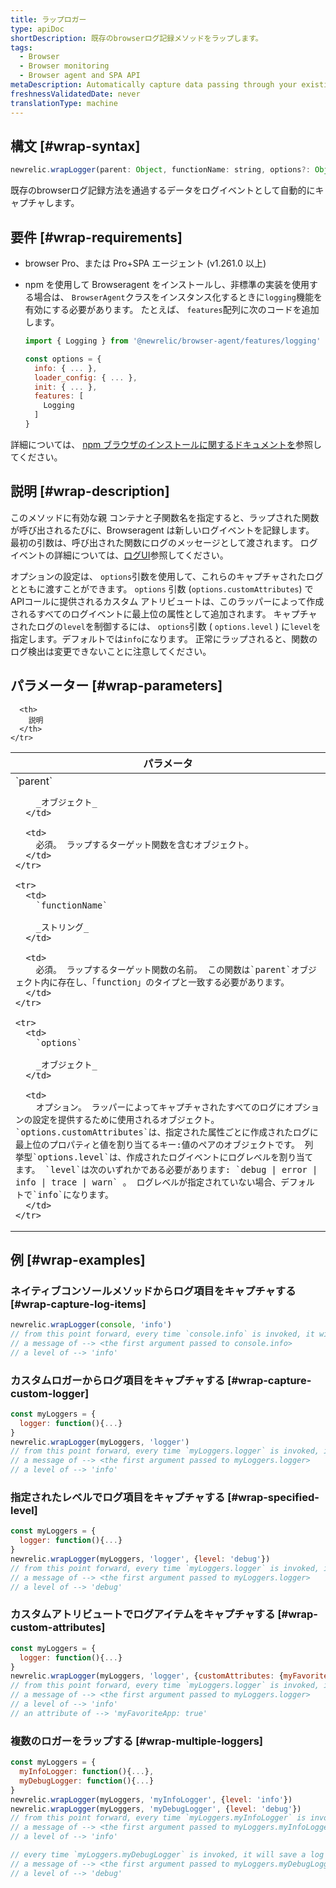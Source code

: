 ```yaml
---
title: ラップロガー
type: apiDoc
shortDescription: 既存のbrowserログ記録メソッドをラップします。
tags:
  - Browser
  - Browser monitoring
  - Browser agent and SPA API
metaDescription: Automatically capture data passing through your existing browser logging methods as log events.
freshnessValidatedDate: never
translationType: machine
---
```


## 構文 [#wrap-syntax]

```js
newrelic.wrapLogger(parent: Object, functionName: string, options?: Object<{ customAttributes?: Object, level?: 'debug|error|info|trace|warn'}>)
```

既存のbrowserログ記録方法を通過するデータをログイベントとして自動的にキャプチャします。

## 要件 [#wrap-requirements]

* browser Pro、または Pro+SPA エージェント (v1.261.0 以上)

* npm を使用して Browseragent をインストールし、非標準の実装を使用する場合は、 `BrowserAgent`クラスをインスタンス化するときに`logging`機能を有効にする必要があります。 たとえば、 `features`配列に次のコードを追加します。

  ```js
  import { Logging } from '@newrelic/browser-agent/features/logging'

  const options = {
    info: { ... },
    loader_config: { ... },
    init: { ... },
    features: [
      Logging
    ]
  }
  ```

詳細については、 [npm ブラウザのインストールに関するドキュメントを](https://www.npmjs.com/package/@newrelic/browser-agent#new-relic-browser-agent)参照してください。

## 説明 [#wrap-description]

このメソッドに有効な親 コンテナと子関数名を指定すると、ラップされた関数が呼び出されるたびに、Browseragent は新しいログイベントを記録します。 最初の引数は、呼び出された関数にログのメッセージとして渡されます。 ログイベントの詳細については、[ログUI](https://docs.newrelic.com/docs/logs/ui-data/use-logs-ui/)参照してください。

オプションの設定は、 `options`引数を使用して、これらのキャプチャされたログとともに渡すことができます。 `options` 引数 (`options.customAttributes`) でAPIコールに提供されるカスタム アトリビュートは、このラッパーによって作成されるすべてのログイベントに最上位の属性として追加されます。 キャプチャされたログの`level`を制御するには、 `options`引数 ( `options.level` ) に`level`を指定します。デフォルトでは`info`になります。 正常にラップされると、関数のログ検出は変更できないことに注意してください。

## パラメーター [#wrap-parameters]

<table>
  <thead>
    <tr>
      <th width="25%">
        パラメータ
      </th>

      <th>
        説明
      </th>
    </tr>
  </thead>

  <tbody>
    <tr>
      <td>
        `parent`

        _オブジェクト_
      </td>

      <td>
        必須。 ラップするターゲット関数を含むオブジェクト。
      </td>
    </tr>

    <tr>
      <td>
        `functionName`

        _ストリング_
      </td>

      <td>
        必須。 ラップするターゲット関数の名前。 この関数は`parent`オブジェクト内に存在し、「function」のタイプと一致する必要があります。
      </td>
    </tr>

    <tr>
      <td>
        `options`

        _オブジェクト_
      </td>

      <td>
        オプション。 ラッパーによってキャプチャされたすべてのログにオプションの設定を提供するために使用されるオブジェクト。 `options.customAttributes`は、指定された属性ごとに作成されたログに最上位のプロパティと値を割り当てるキー:値のペアのオブジェクトです。 列挙型`options.level`は、作成されたログイベントにログレベルを割り当てます。 `level`は次のいずれかである必要があります: `debug | error | info | trace | warn` 。 ログレベルが指定されていない場合、デフォルトで`info`になります。
      </td>
    </tr>
  </tbody>
</table>

## 例 [#wrap-examples]

### ネイティブコンソールメソッドからログ項目をキャプチャする [#wrap-capture-log-items]

```js
newrelic.wrapLogger(console, 'info')
// from this point forward, every time `console.info` is invoked, it will save a log event with:
// a message of --> <the first argument passed to console.info>
// a level of --> 'info'
```

### カスタムロガーからログ項目をキャプチャする [#wrap-capture-custom-logger]

```js
const myLoggers = {
  logger: function(){...}
}
newrelic.wrapLogger(myLoggers, 'logger')
// from this point forward, every time `myLoggers.logger` is invoked, it will save a log event with:
// a message of --> <the first argument passed to myLoggers.logger>
// a level of --> 'info'
```

### 指定されたレベルでログ項目をキャプチャする [#wrap-specified-level]

```js
const myLoggers = {
  logger: function(){...}
}
newrelic.wrapLogger(myLoggers, 'logger', {level: 'debug'})
// from this point forward, every time `myLoggers.logger` is invoked, it will save a log event with:
// a message of --> <the first argument passed to myLoggers.logger>
// a level of --> 'debug'
```

### カスタムアトリビュートでログアイテムをキャプチャする [#wrap-custom-attributes]

```js
const myLoggers = {
  logger: function(){...}
}
newrelic.wrapLogger(myLoggers, 'logger', {customAttributes: {myFavoriteApp: true}})
// from this point forward, every time `myLoggers.logger` is invoked, it will save a log event with:
// a message of --> <the first argument passed to myLoggers.logger>
// a level of --> 'info'
// an attribute of --> 'myFavoriteApp: true'
```

### 複数のロガーをラップする [#wrap-multiple-loggers]

```js
const myLoggers = {
  myInfoLogger: function(){...},
  myDebugLogger: function(){...}
}
newrelic.wrapLogger(myLoggers, 'myInfoLogger', {level: 'info'})
newrelic.wrapLogger(myLoggers, 'myDebugLogger', {level: 'debug'})
// from this point forward, every time `myLoggers.myInfoLogger` is invoked, it will save a log event with:
// a message of --> <the first argument passed to myLoggers.myInfoLogger>
// a level of --> 'info'

// every time `myLoggers.myDebugLogger` is invoked, it will save a log event with:
// a message of --> <the first argument passed to myLoggers.myDebugLogger>
// a level of --> 'debug'
```
